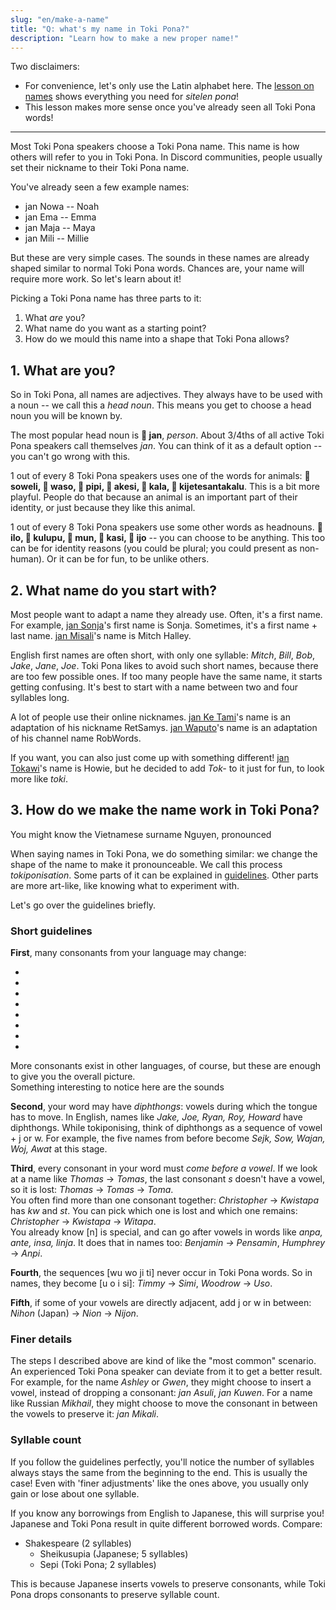 ```yaml
---
slug: "en/make-a-name"
title: "Q: what's my name in Toki Pona?"
description: "Learn how to make a new proper name!"
---
```



Two disclaimers:

* For convenience, let's only use the Latin alphabet here. The [lesson on names](../07) shows everything you need for *sitelen pona*!
* This lesson makes more sense once you've already seen all Toki Pona words!

***

Most Toki Pona speakers choose a Toki Pona name. This name is how others will refer to you in Toki Pona. In Discord communities, people usually set their nickname to their Toki Pona name.

You've already seen a few example names:
* jan Nowa -- Noah
* jan Ema -- Emma
* jan Maja -- Maya
* jan Mili -- Millie

But these are very simple cases. The sounds in these names are already shaped similar to normal Toki Pona words. Chances are, your name will require more work. So let's learn about it!

Picking a Toki Pona name has three parts to it:
1. What *are* you?
2. What name do you want as a starting point?
3. How do we mould this name into a shape that Toki Pona allows?

## 1. What are you?

So in Toki Pona, all names are adjectives. They always have to be used with a noun -- we call this a *head noun*. This means you get to choose a head noun you will be known by.

The most popular head noun is **󱤑 jan**, *person*. About 3/4ths of all active Toki Pona speakers call themselves *jan*. You can think of it as a default option -- you can't go wrong with this.

1 out of every 8 Toki Pona speakers uses one of the words for animals: **󱥢 soweli, 󱥴 waso, 󱥑 pipi, 󱤁 akesi, 󱤔 kala, 󱦀 kijetesantakalu**. This is a bit more playful. People do that because an animal is an important part of their identity, or just because they like this animal.

1 out of every 8 Toki Pona speakers use some other words as headnouns. **󱤎 ilo, 󱤟 kulupu, 󱤺 mun, 󱤗 kasi, 󱤌 ijo** -- you can choose to be anything. This too can be for identity reasons (you could be plural; you could present as non-human). Or it can be for fun, to be unlike others.

## 2. What name do you start with?

Most people want to adapt a name they already use. Often, it's a first name. For example, [jan Sonja](https://tokipona.org/)'s first name is Sonja. Sometimes, it's a first name + last name. [jan Misali](https://www.youtube.com/@HBMmaster/)'s name is Mitch Halley.

English first names are often short, with only one syllable: *Mitch*, *Bill*, *Bob*, *Jake*, *Jane*, *Joe*. Toki Pona likes to avoid such short names, because there are too few possible ones. If too many people have the same name, it starts getting confusing. It's best to start with a name between two and four syllables long.

A lot of people use their online nicknames. [jan Ke Tami](https://www.youtube.com/@IamSamys/)'s name is an adaptation of his nickname RetSamys. [jan Waputo](https://www.youtube.com/watch?v=PY3Qe_b9ufI)'s name is an adaptation of his channel name RobWords.

If you want, you can also just come up with something different! [jan Tokawi](https://www.youtube.com/watch?v=L6aClal3sSU)'s name is Howie, but he decided to add *Tok-* to it just for fun, to look more like *toki*.

## 3. How do we make the name work in Toki Pona?

You might know the Vietnamese surname Nguyen, pronounced <Audio from="ipa" file="ŋwiəŋ" />. But in English, these sounds can't go in that order. So when English speakers say Ngyuen, they adapt it to what English allows -- "win".

When saying names in Toki Pona, we do something similar: we change the shape of the name to make it pronounceable. We call this process *tokiponisation*. Some parts of it can be explained in [guidelines](https://jan-ne.github.io/tp/tpize). Other parts are more art-like, like knowing what to experiment with.

Let's go over the guidelines briefly.

### Short guidelines

**First**, many consonants from your language may change:

* <Audio from="ipa" file="b" />, <Audio from="ipa" file="p" />, <Audio from="ipa" file="f" /> all become p.
* <Audio from="ipa" file="d" />, <Audio from="ipa" file="t" /> both become t.
* <Audio from="ipa" file="g" />, <Audio from="ipa" file="k" />, <Audio from="ipa" file="χ" />, <Audio from="ipa" file="ʁ" /> all become k.
* <Audio from="ipa" file="θ" /> becomes t or s.
* <Audio from="ipa" file="s" />, <Audio from="ipa" file="z" />, <Audio from="ipa" file="ʃ" />, <Audio from="ipa" file="ʒ" />, <Audio from="ipa" file="tʃ" />, <Audio from="ipa" file="dʒ" /> all become s.
* <Audio from="ipa" file="w" />, <Audio from="ipa" file="v" />, <Audio from="ipa" file="ɻʷ" text="ɹ" /> all become w.
* <Audio from="ipa" file="r" />, <Audio from="ipa" file="ɾ" />, <Audio from="ipa" file="l" /> all become l.
* <Audio from="ipa" file="h" /> disappears completely.

More consonants exist in other languages, of course, but these are enough to give you the overall picture.  
Something interesting to notice here are the sounds <Audio from="ipa" file="ɻʷ" text="ɹ" />, <Audio from="ipa" file="r" />, <Audio from="ipa" file="ʁ" />. In many European languages, these sounds are spelled with "r". English has the first one, Russian has the second one, French has the third one. But in Toki Pona, they remain different: w, l, and k!

**Second**, your word may have *diphthongs*: vowels during which the tongue has to move. In English, names like *Jake, Joe, Ryan, Roy, Howard* have diphthongs. While tokiponising, think of diphthongs as a sequence of vowel + j or w. For example, the five names from before become *Sejk, Sow, Wajan, Woj, Awat* at this stage.

**Third**, every consonant in your word must *come before a vowel*. If we look at a name like *Thomas* -> *Tomas*, the last consonant *s* doesn't have a vowel, so it is lost: *Thomas* -> *Tomas* -> *Toma*.  
You often find more than one consonant together: *Christopher* -> *Kwistapa* has *kw* and *st*. You can pick which one is lost and which one remains: *Christopher* -> *Kwistapa* -> *Witapa*.  
You already know [n] is special, and can go after vowels in words like *anpa, ante, insa, linja*. It does that in names too: *Benjamin -> Pensamin*, *Humphrey* -> *Anpi*.

**Fourth**, the sequences [wu wo ji ti] never occur in Toki Pona words. So in names, they become [u o i si]: *Timmy* -> *Simi*, *Woodrow* -> *Uso*.

**Fifth**, if some of your vowels are directly adjacent, add j or w in between: *Nihon* (Japan) -> *Nion* -> *Nijon*.

### Finer details

The steps I described above are kind of like the "most common" scenario. An experienced Toki Pona speaker can deviate from it to get a better result. For example, for the name *Ashley* or *Gwen*, they might choose to insert a vowel, instead of dropping a consonant: *jan Asuli*, *jan Kuwen*. For a name like Russian *Mikhail*, they might choose to move the consonant in between the vowels to preserve it: *jan Mikali*.

### Syllable count

If you follow the guidelines perfectly, you'll notice the number of syllables always stays the same from the beginning to the end. This is usually the case! Even with 'finer adjustments' like the ones above, you usually only gain or lose about one syllable.

If you know any borrowings from English to Japanese, this will surprise you! Japanese and Toki Pona result in quite different borrowed words. Compare:

* Shakespeare (2 syllables)
  * Sheikusupia (Japanese; 5 syllables)
  * Sepi (Toki Pona; 2 syllables)

This is because Japanese inserts vowels to preserve consonants, while Toki Pona drops consonants to preserve syllable count.
